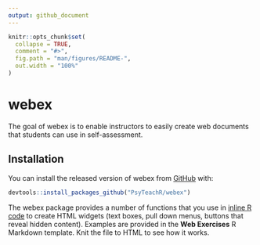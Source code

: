 ```yaml
---
output: github_document
---
```


<!-- README.md is generated from README.Rmd. Please edit that file -->

<link href="inst/reports/default/webex.css" rel="stylesheet" />

```r
knitr::opts_chunk$set(
  collapse = TRUE,
  comment = "#>",
  fig.path = "man/figures/README-",
  out.width = "100%"
)
```


# webex

The goal of webex is to enable instructors to easily create web documents that students can use in self-assessment.

## Installation

You can install the released version of webex from [GitHub](https://github.com/PsyTeachR/webex) with:

``` r
devtools::install_packages_github("PsyTeachR/webex")
```

The webex package provides a number of functions that you use in [inline R code](https://github.com/rstudio/cheatsheets/raw/master/rmarkdown-2.0.pdf) to create HTML widgets (text boxes, pull down menus, buttons that reveal hidden content). Examples are provided in the **Web Exercises** R Markdown template. Knit the file to HTML to see how it works.